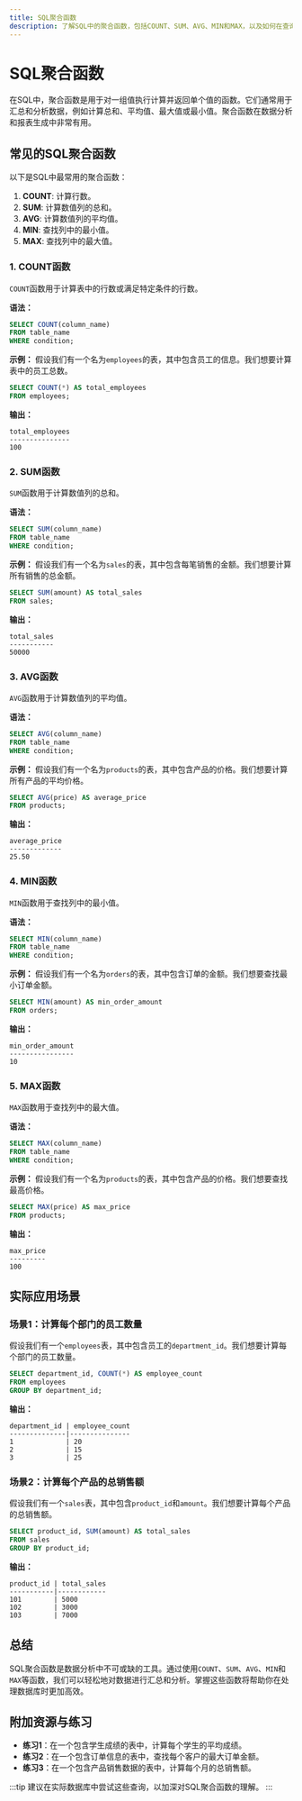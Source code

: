 ```yaml
---
title: SQL聚合函数
description: 了解SQL中的聚合函数，包括COUNT、SUM、AVG、MIN和MAX，以及如何在查询中使用它们来汇总和分析数据。
---
```


# SQL聚合函数

在SQL中，聚合函数是用于对一组值执行计算并返回单个值的函数。它们通常用于汇总和分析数据，例如计算总和、平均值、最大值或最小值。聚合函数在数据分析和报表生成中非常有用。

## 常见的SQL聚合函数

以下是SQL中最常用的聚合函数：

1. **COUNT**: 计算行数。
2. **SUM**: 计算数值列的总和。
3. **AVG**: 计算数值列的平均值。
4. **MIN**: 查找列中的最小值。
5. **MAX**: 查找列中的最大值。

### 1. COUNT函数

`COUNT`函数用于计算表中的行数或满足特定条件的行数。

**语法：**
```sql
SELECT COUNT(column_name)
FROM table_name
WHERE condition;
```

**示例：**
假设我们有一个名为`employees`的表，其中包含员工的信息。我们想要计算表中的员工总数。

```sql
SELECT COUNT(*) AS total_employees
FROM employees;
```

**输出：**
```
total_employees
---------------
100
```

### 2. SUM函数

`SUM`函数用于计算数值列的总和。

**语法：**
```sql
SELECT SUM(column_name)
FROM table_name
WHERE condition;
```

**示例：**
假设我们有一个名为`sales`的表，其中包含每笔销售的金额。我们想要计算所有销售的总金额。

```sql
SELECT SUM(amount) AS total_sales
FROM sales;
```

**输出：**
```
total_sales
-----------
50000
```

### 3. AVG函数

`AVG`函数用于计算数值列的平均值。

**语法：**
```sql
SELECT AVG(column_name)
FROM table_name
WHERE condition;
```

**示例：**
假设我们有一个名为`products`的表，其中包含产品的价格。我们想要计算所有产品的平均价格。

```sql
SELECT AVG(price) AS average_price
FROM products;
```

**输出：**
```
average_price
-------------
25.50
```

### 4. MIN函数

`MIN`函数用于查找列中的最小值。

**语法：**
```sql
SELECT MIN(column_name)
FROM table_name
WHERE condition;
```

**示例：**
假设我们有一个名为`orders`的表，其中包含订单的金额。我们想要查找最小订单金额。

```sql
SELECT MIN(amount) AS min_order_amount
FROM orders;
```

**输出：**
```
min_order_amount
----------------
10
```

### 5. MAX函数

`MAX`函数用于查找列中的最大值。

**语法：**
```sql
SELECT MAX(column_name)
FROM table_name
WHERE condition;
```

**示例：**
假设我们有一个名为`products`的表，其中包含产品的价格。我们想要查找最高价格。

```sql
SELECT MAX(price) AS max_price
FROM products;
```

**输出：**
```
max_price
---------
100
```

## 实际应用场景

### 场景1：计算每个部门的员工数量

假设我们有一个`employees`表，其中包含员工的`department_id`。我们想要计算每个部门的员工数量。

```sql
SELECT department_id, COUNT(*) AS employee_count
FROM employees
GROUP BY department_id;
```

**输出：**
```
department_id | employee_count
--------------|---------------
1             | 20
2             | 15
3             | 25
```

### 场景2：计算每个产品的总销售额

假设我们有一个`sales`表，其中包含`product_id`和`amount`。我们想要计算每个产品的总销售额。

```sql
SELECT product_id, SUM(amount) AS total_sales
FROM sales
GROUP BY product_id;
```

**输出：**
```
product_id | total_sales
-----------|------------
101        | 5000
102        | 3000
103        | 7000
```

## 总结

SQL聚合函数是数据分析中不可或缺的工具。通过使用`COUNT`、`SUM`、`AVG`、`MIN`和`MAX`等函数，我们可以轻松地对数据进行汇总和分析。掌握这些函数将帮助你在处理数据库时更加高效。

## 附加资源与练习

- **练习1**：在一个包含学生成绩的表中，计算每个学生的平均成绩。
- **练习2**：在一个包含订单信息的表中，查找每个客户的最大订单金额。
- **练习3**：在一个包含产品销售数据的表中，计算每个月的总销售额。

:::tip
建议在实际数据库中尝试这些查询，以加深对SQL聚合函数的理解。
:::